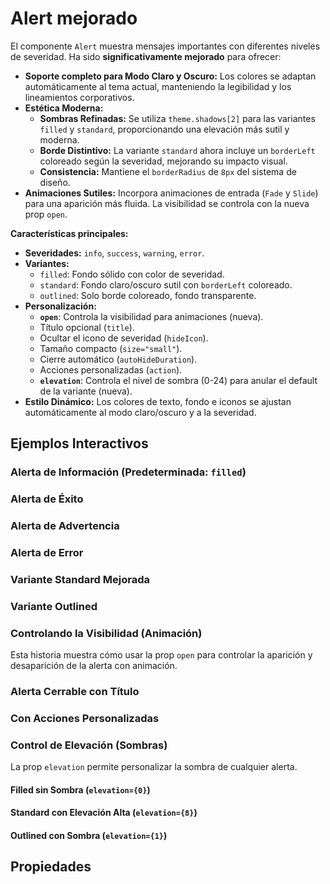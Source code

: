 
<Meta of={Stories} />

# Alert mejorado

El componente `Alert` muestra mensajes importantes con diferentes niveles de severidad. Ha sido **significativamente mejorado** para ofrecer:

- **Soporte completo para Modo Claro y Oscuro:** Los colores se adaptan automáticamente al tema actual, manteniendo la legibilidad y los lineamientos corporativos.
- **Estética Moderna:**
    - **Sombras Refinadas:** Se utiliza `theme.shadows[2]` para las variantes `filled` y `standard`, proporcionando una elevación más sutil y moderna.
    - **Borde Distintivo:** La variante `standard` ahora incluye un `borderLeft` coloreado según la severidad, mejorando su impacto visual.
    - **Consistencia:** Mantiene el `borderRadius` de `8px` del sistema de diseño.
- **Animaciones Sutiles:** Incorpora animaciones de entrada (`Fade` y `Slide`) para una aparición más fluida. La visibilidad se controla con la nueva prop `open`.

**Características principales:**

- **Severidades:** `info`, `success`, `warning`, `error`.
- **Variantes:**
    - `filled`: Fondo sólido con color de severidad.
    - `standard`: Fondo claro/oscuro sutil con `borderLeft` coloreado.
    - `outlined`: Solo borde coloreado, fondo transparente.
- **Personalización:**
    - **`open`**: Controla la visibilidad para animaciones (nueva).
    - Título opcional (`title`).
    - Ocultar el icono de severidad (`hideIcon`).
    - Tamaño compacto (`size="small"`).
    - Cierre automático (`autoHideDuration`).
    - Acciones personalizadas (`action`).
    - **`elevation`**: Controla el nivel de sombra (0-24) para anular el default de la variante (nueva).
- **Estilo Dinámico:** Los colores de texto, fondo e iconos se ajustan automáticamente al modo claro/oscuro y a la severidad.

## Ejemplos Interactivos

### Alerta de Información (Predeterminada: `filled`)
<Story of={Stories.Info} />

### Alerta de Éxito
<Story of={Stories.Success} />

### Alerta de Advertencia
<Story of={Stories.Warning} />

### Alerta de Error
<Story of={Stories.Error} />

### Variante Standard Mejorada
<Canvas>
  <Story of={Stories.StandardVariantWithImprovements} />
</Canvas>
<Source of={Stories.StandardVariantWithImprovements} />

### Variante Outlined
<Canvas>
  <Story of={Stories.OutlinedVariant} />
</Canvas>
<Source of={Stories.OutlinedVariant} />

### Controlando la Visibilidad (Animación)
Esta historia muestra cómo usar la prop `open` para controlar la aparición y desaparición de la alerta con animación.
<Canvas>
  <Story of={Stories.AnimatedAlert} />
</Canvas>
<Source of={Stories.AnimatedAlert} />

### Alerta Cerrable con Título
<Story of={Stories.Closable} />

### Con Acciones Personalizadas
<Story of={Stories.WithAction} />

### Control de Elevación (Sombras)
La prop `elevation` permite personalizar la sombra de cualquier alerta.

#### Filled sin Sombra (`elevation={0}`)
<Canvas>
  <Story of={Stories.FilledWithoutShadow} />
</Canvas>
<Source of={Stories.FilledWithoutShadow} />

#### Standard con Elevación Alta (`elevation={8}`)
<Canvas>
  <Story of={Stories.StandardWithHighElevation} />
</Canvas>
<Source of={Stories.StandardWithHighElevation} />

#### Outlined con Sombra (`elevation={1}`)
<Canvas>
  <Story of={Stories.OutlinedWithShadow} />
</Canvas>
<Source of={Stories.OutlinedWithShadow} />


## Propiedades

<ArgsTable of={Alert} />
